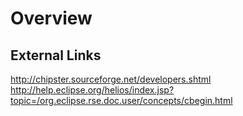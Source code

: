 = Overview =

== External Links ==
http://chipster.sourceforge.net/developers.shtml
http://help.eclipse.org/helios/index.jsp?topic=/org.eclipse.rse.doc.user/concepts/cbegin.html
